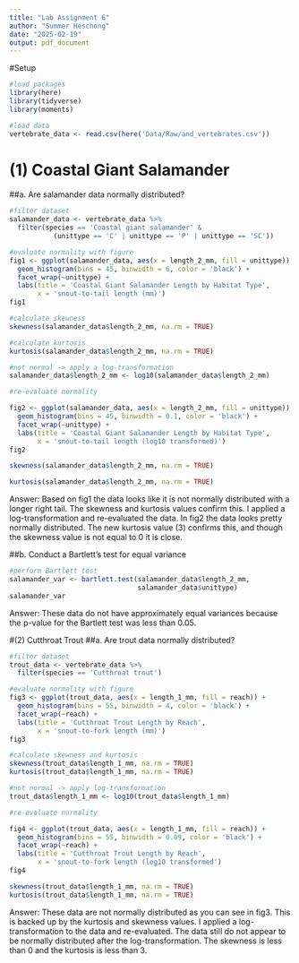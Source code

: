 ```yaml
---
title: "Lab Assignment 6"
author: "Summer Heschong"
date: "2025-02-19"
output: pdf_document
---
```

#Setup
```r
#load packages
library(here)
library(tidyverse)
library(moments)

#load data
vertebrate_data <- read.csv(here('Data/Raw/and_vertebrates.csv'))

```
# (1) Coastal Giant Salamander
##a. Are salamander data normally distributed?
```r
#filter dataset
salamander_data <- vertebrate_data %>%
  filter(species == 'Coastal giant salamander' & 
           (unittype == 'C' | unittype == 'P' | unittype == 'SC'))

#evaluate normality with figure
fig1 <- ggplot(salamander_data, aes(x = length_2_mm, fill = unittype)) +
  geom_histogram(bins = 45, binwidth = 6, color = 'black') +
  facet_wrap(~unittype) +
  labs(title = 'Coastal Giant Salamander Length by Habitat Type', 
       x = 'snout-to-tail length (mm)')
fig1

#calculate skewness
skewness(salamander_data$length_2_mm, na.rm = TRUE)

#calculate kurtosis
kurtosis(salamander_data$length_2_mm, na.rm = TRUE)

#not normal -> apply a log-transformation
salamander_data$length_2_mm <- log10(salamander_data$length_2_mm)

#re-evaluate normality

fig2 <- ggplot(salamander_data, aes(x = length_2_mm, fill = unittype)) +
  geom_histogram(bins = 45, binwidth = 0.1, color = 'black') +
  facet_wrap(~unittype) +
  labs(title = 'Coastal Giant Salamander Length by Habitat Type', 
       x = 'snout-to-tail length (log10 transformed)')
fig2

skewness(salamander_data$length_2_mm, na.rm = TRUE)

kurtosis(salamander_data$length_2_mm, na.rm = TRUE)

```
Answer: Based on fig1 the data looks like it is not normally distributed with a longer right tail. The skewness and kurtosis values confirm this. I applied a log-transformation and re-evaluated the data. In fig2 the data looks pretty normally distributed. The new kurtosis value (3) confirms this, and though the skewness value is not equal to 0 it is close.  

##b. Conduct a Bartlett's test for equal variance
```r
#perform Bartlett test
salamander_var <- bartlett.test(salamander_data$length_2_mm, 
                                salamander_data$unittype)
salamander_var

```
Answer: These data do not have approximately equal variances because the p-value for the Bartlett test was less than 0.05. 

#(2) Cutthroat Trout
##a. Are trout data normally distributed? 
```r
#filter dataset
trout_data <- vertebrate_data %>%
  filter(species == 'Cutthroat trout')

#evaluate normality with figure
fig3 <- ggplot(trout_data, aes(x = length_1_mm, fill = reach)) +
  geom_histogram(bins = 55, binwidth = 4, color = 'black') +
  facet_wrap(~reach) +
  labs(title = 'Cutthroat Trout Length by Reach', 
       x = 'snout-to-fork length (mm)')
fig3

#calculate skewness and kurtosis
skewness(trout_data$length_1_mm, na.rm = TRUE)
kurtosis(trout_data$length_1_mm, na.rm = TRUE)

#not normal -> apply log-transformation
trout_data$length_1_mm <- log10(trout_data$length_1_mm)

#re-evaluate normality

fig4 <- ggplot(trout_data, aes(x = length_1_mm, fill = reach)) +
  geom_histogram(bins = 55, binwidth = 0.09, color = 'black') +
  facet_wrap(~reach) +
  labs(title = 'Cutthroat Trout Length by Reach', 
       x = 'snout-to-fork length (log10 transformed')
fig4

skewness(trout_data$length_1_mm, na.rm = TRUE)
kurtosis(trout_data$length_1_mm, na.rm = TRUE)


```
Answer: These data are not normally distributed as you can see in fig3. This is backed up by the kurtosis and skewness values. I applied a log-transformation to the data and re-evaluated. The data still do not appear to be normally distributed after the log-transformation. The skewness is less than 0 and the kurtosis is less than 3.